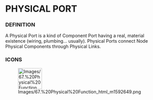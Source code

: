             
= PHYSICAL PORT =
 
=== DEFINITION ===
 
A Physical Port is a kind of Component Port having a real, material existence (wiring, plumbing&hellip; usually). Physical Ports connect Node Physical Components through Physical Links.

 
=== ICONS ===
 
[[Image:Images/67.%20Physical%20Function_html_m1592649.png|75x66px]]

 
<br>
<br>

 
<br>

   